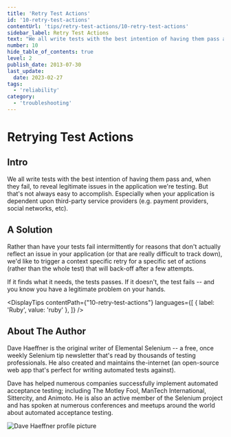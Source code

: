 ```yaml
---
title: 'Retry Test Actions'
id: '10-retry-test-actions'
contentUrl: 'tips/retry-test-actions/10-retry-test-actions'
sidebar_label: Retry Test Actions
text: "We all write tests with the best intention of having them pass and, when they fail, to reveal legitimate issues in the application we're testing. But that's not always easy to accomplish. Especially when your application is dependent upon third-party service providers (e.g. payment providers, social networks, etc)."
number: 10
hide_table_of_contents: true
level: 2
publish_date: 2013-07-30
last_update:
  date: 2023-02-27
tags:
  - 'reliability'
category:
  - 'troubleshooting'
---
```


# Retrying Test Actions

## Intro

We all write tests with the best intention of having them pass and, when they fail, to reveal legitimate issues in
the application we're testing. But that's not always easy to accomplish. Especially when your application is dependent
upon third-party service providers (e.g. payment providers, social networks, etc).

## A Solution

Rather than have your tests fail intermittently for reasons that don't actually reflect an issue in your application
(or that are really difficult to track down), we'd like to trigger a context specific retry for a specific set of
actions (rather than the whole test) that will back-off after a few attempts.

If it finds what it needs, the tests passes. If it doesn't, the test fails -- and you know you have a legitimate
problem on your hands.


<DisplayTips contentPath={"10-retry-test-actions"} languages={[
    { label: 'Ruby', value: 'ruby' },
]} />


## About The Author

Dave Haeffner is the original writer of Elemental Selenium -- a free, once weekly Selenium tip newsletter that's read
by thousands of testing professionals. He also created and maintains the-internet (an open-source web app that's
perfect for writing automated tests against).

Dave has helped numerous companies successfully implement automated acceptance testing; including The Motley Fool,
ManTech International, Sittercity, and Animoto. He is also an active member of the Selenium project and has spoken
at numerous conferences and meetups around the world about automated acceptance testing.

![Dave Haeffner profile picture](/img/authors/dave-haeffner.jpeg#author-img 'a title')